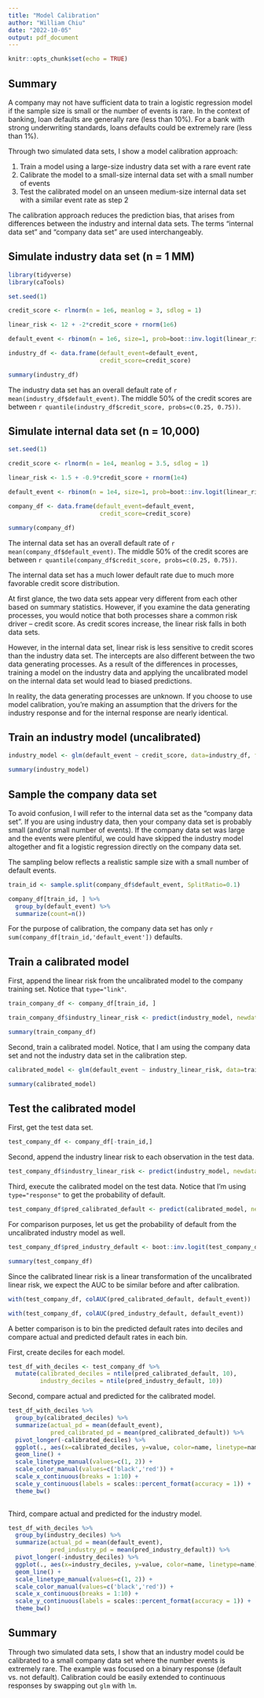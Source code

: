 ```yaml
---
title: "Model Calibration"
author: "William Chiu"
date: "2022-10-05"
output: pdf_document
---
```


```r
knitr::opts_chunk$set(echo = TRUE)
```

## Summary

A company may not have sufficient data to train a logistic regression model if the sample size is small or the number of events is rare. In the context of banking, loan defaults are generally rare (less than 10%). For a bank with strong underwriting standards, loans defaults could be extremely rare (less than 1%). 

Through two simulated data sets, I show a model calibration approach:

1. Train a model using a large-size industry data set with a rare event rate
2. Calibrate the model to a small-size internal data set with a small number of events
3. Test the calibrated model on an unseen medium-size internal data set with a similar event rate as step 2

The calibration approach reduces the prediction bias, that arises from  differences between the industry and internal data sets. The terms "internal data set" and "company data set" are used interchangeably.

## Simulate industry data set (n = 1 MM)

```r
library(tidyverse) 
library(caTools)

set.seed(1)

credit_score <- rlnorm(n = 1e6, meanlog = 3, sdlog = 1)

linear_risk <- 12 + -2*credit_score + rnorm(1e6)

default_event <- rbinom(n = 1e6, size=1, prob=boot::inv.logit(linear_risk))

industry_df <- data.frame(default_event=default_event,
                          credit_score=credit_score)

summary(industry_df)
```

The industry data set has an overall default rate of `r mean(industry_df$default_event)`. The middle 50% of the credit scores are between `r quantile(industry_df$credit_score, probs=c(0.25, 0.75))`.

## Simulate internal data set (n = 10,000)

```r
set.seed(1)

credit_score <- rlnorm(n = 1e4, meanlog = 3.5, sdlog = 1)

linear_risk <- 1.5 + -0.9*credit_score + rnorm(1e4)

default_event <- rbinom(n = 1e4, size=1, prob=boot::inv.logit(linear_risk))

company_df <- data.frame(default_event=default_event,
                          credit_score=credit_score)

summary(company_df)
```

The internal data set has an overall default rate of `r mean(company_df$default_event)`. The middle 50% of the credit scores are between `r quantile(company_df$credit_score, probs=c(0.25, 0.75))`.

The internal data set has a much lower default rate due to much more favorable credit score distribution. 

At first glance, the two data sets appear very different from each other based on summary statistics. However, if you examine the data generating processes, you would notice that both processes share a common risk driver -- credit score. As credit scores increase, the linear risk falls in both data sets. 

However, in the internal data set, linear risk is less sensitive to credit scores than the industry data set. The intercepts are also different between the two data generating processes. As a result of the differences in processes, training a model on the industry data and applying the uncalibrated model on the internal data set would lead to biased predictions.

In reality, the data generating processes are unknown. If you choose to use model calibration, you're making an assumption that the drivers for the industry response and for the internal response are nearly identical.

## Train an industry model (uncalibrated)

```r
industry_model <- glm(default_event ~ credit_score, data=industry_df, family=binomial)

summary(industry_model)
```

## Sample the company data set

To avoid confusion, I will refer to the internal data set as the "company data set". If you are using industry data, then your company data set is probably small (and/or small number of events). If the company data set was large and the events were plentiful, we could have skipped the industry model altogether and fit a logistic regression directly on the company data set. 

The sampling below reflects a realistic sample size with a small number of default events.

```r
train_id <- sample.split(company_df$default_event, SplitRatio=0.1)

company_df[train_id, ] %>% 
  group_by(default_event) %>% 
  summarize(count=n())
```
For the purpose of calibration, the company data set has only `r sum(company_df[train_id,'default_event'])` defaults.

## Train a calibrated model

First, append the linear risk from the uncalibrated model to the company training set. Notice that `type="link"`.

```r
train_company_df <- company_df[train_id, ]

train_company_df$industry_linear_risk <- predict(industry_model, newdata=train_company_df, type="link")

summary(train_company_df)
```

Second, train a calibrated model. Notice, that I am using the company data set and not the industry data set in the calibration step.

```r
calibrated_model <- glm(default_event ~ industry_linear_risk, data=train_company_df, family=binomial)

summary(calibrated_model)
```

## Test the calibrated model

First, get the test data set.

```r
test_company_df <- company_df[-train_id,]
```

Second, append the industry linear risk to each observation in the test data.

```r
test_company_df$industry_linear_risk <- predict(industry_model, newdata = test_company_df, type="link")
```

Third, execute the calibrated model on the test data. Notice that I'm using `type="response"` to get the probability of default.

```r
test_company_df$pred_calibrated_default <- predict(calibrated_model, newdata=test_company_df, type="response")
```

For comparison purposes, let us get the probability of default from the uncalibrated industry model as well.

```r
test_company_df$pred_industry_default <- boot::inv.logit(test_company_df$industry_linear_risk)

summary(test_company_df)
```

Since the calibrated linear risk is a linear transformation of the uncalibrated linear risk, we expect the AUC to be similar before and after calibration.

```r
with(test_company_df, colAUC(pred_calibrated_default, default_event))

with(test_company_df, colAUC(pred_industry_default, default_event))

```

A better comparison is to bin the predicted default rates into deciles and compare actual and predicted default rates in each bin.

First, create deciles for each model.

```r
test_df_with_deciles <- test_company_df %>% 
  mutate(calibrated_deciles = ntile(pred_calibrated_default, 10),
         industry_deciles = ntile(pred_industry_default, 10))
```

Second, compare actual and predicted for the calibrated model.

```r
test_df_with_deciles %>% 
  group_by(calibrated_deciles) %>% 
  summarize(actual_pd = mean(default_event),
            pred_calibrated_pd = mean(pred_calibrated_default)) %>% 
  pivot_longer(-calibrated_deciles) %>% 
  ggplot(., aes(x=calibrated_deciles, y=value, color=name, linetype=name)) +
  geom_line() +
  scale_linetype_manual(values=c(1, 2)) +
  scale_color_manual(values=c('black','red')) +
  scale_x_continuous(breaks = 1:10) +
  scale_y_continuous(labels = scales::percent_format(accuracy = 1)) +
  theme_bw()
  
```

Third, compare actual and predicted for the industry model.

```r
test_df_with_deciles %>% 
  group_by(industry_deciles) %>% 
  summarize(actual_pd = mean(default_event),
            pred_industry_pd = mean(pred_industry_default)) %>% 
  pivot_longer(-industry_deciles) %>% 
  ggplot(., aes(x=industry_deciles, y=value, color=name, linetype=name)) +
  geom_line() +
  scale_linetype_manual(values=c(1, 2)) +
  scale_color_manual(values=c('black','red')) +
  scale_x_continuous(breaks = 1:10) +
  scale_y_continuous(labels = scales::percent_format(accuracy = 1)) +
  theme_bw()
```


## Summary

Through two simulated data sets, I show that an industry model could be calibrated to a small company data set where the number events is extremely rare. The example was focused on a binary response (default vs. not default). Calibration could be easily extended to continuous responses by swapping out `glm` with `lm`.